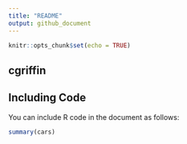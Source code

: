 ```yaml
---
title: "README"
output: github_document
---
```


```r
knitr::opts_chunk$set(echo = TRUE)
```

## cgriffin


## Including Code

You can include R code in the document as follows:

```r
summary(cars)
```



